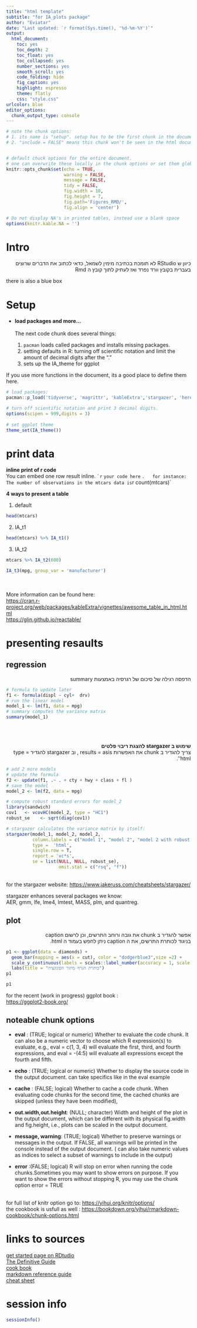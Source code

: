 ```yaml
---
title: "html template"
subtitle: "for IA_plots package"
author: "Eviatar"
date: "Last updated: `r format(Sys.time(), '%d-%m-%Y')`"  
output: 
  html_document: 
    toc: yes
    toc_depth: 2
    toc_float: yes
    toc_collapsed: yes
    number_sections: yes
    smooth_scroll: yes
    code_folding: hide
    fig_caption: yes
    highlight: espresso
    theme: flatly
    css: "style.css"
urlcolor: blue
editor_options: 
  chunk_output_type: console
---  
```



```r
# note the chunk options: 
# 1. its name is "setup". setup has to be the first chunk in the document, were global settings are defined.  
# 2. "include = FALSE" means this chunk won't be seen in the html document. 


# default chuck options for the entire document. 
# one can overwrite these locally in the chunk options or set them globally as done here:
knitr::opts_chunk$set(echo = TRUE,
                      warning = FALSE,
                      message = FALSE,
                      tidy = FALSE,
                      fig.width = 10,
                      fig.height = 7,
                      fig.path='Figures_RMD/',
                      fig.align = 'center')

# Do not display NA's in printed tables, instead use a blank space
options(knitr.kable.NA = '')

```



# Intro {-}
:::{.pink-box}
<div dir="rtl">
כיוון ש RStudio לא תומכת בכתיבה מימין לשמאל, כדאי לכתוב את הדברים שרוצים בעברית בקובץ וורד נפרד ואז לעתיק לתוך קובץ ה Rmd
</div>
:::

:::{.blue-box}
there is also a blue box
:::


# Setup
- __load packages and more...__    
<br>
The next code chunk does several things:

  1. `pacman` loads called packages and installs missing packages.   
  2. setting defaults in R:  turning off scientific notation and limit the amount of decimal digits after the "."  
  3. sets up the IA_theme for ggplot  
  
If you use more functions in the document, its a good place to define them here.
  
```r
# load packages: 
pacman::p_load('tidyverse', 'magrittr', 'kableExtra','stargazer', 'here', 'IAplots')

# turn off scientific notation and print 3 decimal digits. 
options(scipen = 999,digits = 3)
 
# set ggplot theme
theme_set(IA_theme())

```


# print data 
__inline print of r code__  
You can embed one row result inline.  `` `r`` `your code here` `  .  
for instance: The number of observations in the mtcars data is `r count(mtcars)`

__4 ways to present a table__  

1.  default
```r
head(mtcars)
```
    
2.  IA_t1
```r
head(mtcars) %>% IA_t1()
```
  
3. IA_t2

```r
mtcars %>% IA_t2(600)
```

```r
IA_t3(mpg, group_var = 'manufacturer')
```

<br>  
More information can be found here:    
<https://cran.r-project.org/web/packages/kableExtra/vignettes/awesome_table_in_html.html>  
<https://glin.github.io/reactable/>


# presenting resaults  {.tabset .tabset-fade .tabset-pills}
## regression 


<div dir="rtl">
הדפסה רגילה של סיכום של רגרסיה באמצעות summary
</div>

```r
# formula to update later
f1 <- formula(displ ~ cyl+  drv)
# run the linear model
model_1 <- lm(f1, data = mpg) 
# summary computes the variance matrix
summary(model_1) 

```
<br>  
<div dir="rtl">
__שימוש ב stargazer  להצגת  ריבוי פלטים__    
 צריך להגדיר ב chunk את האפשרות results = asis , וב stargazer להגדיר type = 'html'. 
</div>

```r
# add 2 more models
# update the formula
f2 <- update(f1, .~ . + cty + hwy + class + fl )
# save the model
model_2 <- lm(f2, data = mpg)

# compute robust standard errors for model_2
library(sandwich)
cov1   <- vcovHC(model_2, type = "HC1")
robust_se    <- sqrt(diag(cov1))

# stargazer calculates the variance matrix by itself: 
stargazer(model_1, model_2, model_2,
          column.labels = c("model 1", "model 2", "model 2 with robust SE"),
          type =  'html',
          single.row = T,
          report = 'vc*s',
          se = list(NULL, NULL, robust_se),
                    omit.stat = c("rsq", "f"))

```
<br>
for the stargazer website: <https://www.jakeruss.com/cheatsheets/stargazer/>

stargazer enhances several packages we know:    
AER, gmm, lfe, lme4, lmtest, MASS, plm, and quantreg.



## plot
<div dir="rtl">
אפשר להגדיר ב chunk את גובה ורוחב התרשים, וכן לרשום caption  
בניגוד לכותרת התרשים, את ה caption ניתן לחפש בעמוד ה html. 

</div>


```r
p1 <- ggplot(data = diamonds) +
  geom_bar(mapping = aes(x = cut), color = "dodgerblue3",size =2) +
  scale_y_continuous(labels = scales::label_number(accuracy = 1, scale = 0.001, suffix = "k")) +
  labs(title = "כותרת הגרף מתוך הפונקציה")
p1

```


```r
p1

```

for the recent (work in progress) ggplot book :  
<https://ggplot2-book.org/>

## noteable chunk options  

- __eval__  : (TRUE; logical or numeric) Whether to evaluate the code chunk. It can also be a numeric vector to choose which R expression(s) to evaluate, e.g., eval = c(1, 3, 4) will evaluate the first, third, and fourth expressions, and eval = -(4:5) will evaluate all expressions except the fourth and fifth.

- __echo__ : (TRUE; logical or numeric) Whether to display the source code in the output document. can take specifics like in the eval example

- __cache__ : (FALSE; logical) Whether to cache a code chunk. When evaluating code chunks for the second time, the cached chunks are skipped (unless they have been modified),


- __out.width,out.height__: (NULL; character) Width and height of the plot in the output document, which can be different with its physical fig.width and fig.height, i.e., plots can be scaled in the output document.
 

- __message, warning__:  (TRUE; logical) Whether to preserve warnings or messages in the output. If FALSE, all warnings will be printed in the console instead of the output document. ( can also take numeric values as indices to select a subset of warnings to include in the output)

- __error__  :(FALSE; logical) R will stop on error when running the code chunks.Sometimes you may want to show errors on purpose. If you want to show the errors without stopping R, you may use the chunk option error = TRUE


<br>
for full list of knitr option go to: <https://yihui.org/knitr/options/>  
the cookbook is usfull as well : <https://bookdown.org/yihui/rmarkdown-cookbook/chunk-options.html>



# links to sources   
[get started page on RDtudio](https://rmarkdown.rstudio.com/lesson-1.html)  
[The Definitive Guide](https://bookdown.org/yihui/rmarkdown/)  
[cook book](https://bookdown.org/yihui/rmarkdown-cookbook/)  
[markdown reference guide](https://rstudio.com/wp-content/uploads/2015/03/rmarkdown-reference.pdf)  
[cheat sheet](https://www.rstudio.org/links/r_markdown_cheat_sheet)  


# session info {-}


```r
sessionInfo()
```


